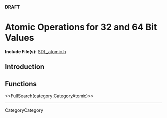 <!-- #master-page:CategoryTemplate -->
<!-- #master-date:Unknown-Date -->
<!-- format wiki -->
<!-- language en -->
'''DRAFT'''

= Atomic Operations for 32 and 64 Bit Values =

'''Include File(s):'''  [http://hg.libsdl.org/SDL/file/68dfd6df47da/include/SDL_atomic.h SDL_atomic.h]


== Introduction ==

== Functions ==

<<FullSearch(category:CategoryAtomic)>>

----
CategoryCategory
